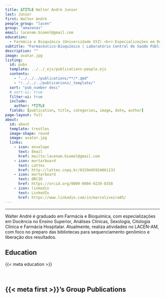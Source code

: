 ---
title: &TITLE Walter André Junior
last: Junior
first: Walter André
people_group: "lacen"
group: "amazonas"
email: lacenam.biomol@gmail.com
education:
  - Farmácia e Bioquímica (Universidade XYZ) <br> Especializações em Docência no Ensino Superior, Análises Clínicas, Sexologia, Citologia Clínica e Farmácia Hospitalar
subtitle: "Farmacêutico-Bioquímico | Laboratório Central de Saúde Pública do Amazonas"
description: ""
image: avatar.jpg
listing:
  id: pubs
  template: ../../_ejs/publications-people.ejs
  contents:
    - "../../../publications/**/*.qmd"
    - "!../../../publications/_template/"
  sort: "pub_number desc"
  # sort-ui: true
  filter-ui: true
  include:
    author: *TITLE
  fields: [publication, title, categories, image, date, author]
page-layout: full
about:
  id: about
  template: trestles
  image-shape: round
  image: avatar.jpg
  links:
    - icon: envelope
      text: Email
      href: mailto:lacenam.biomol@gmail.com
    - icon: mortarboard
      text: Lattes
      href: http://lattes.cnpq.br/0329445924061133
    - icon: mortarboard
      text: ORCID
      href: https://orcid.org/0009-0004-9239-8358
    - icon: linkedin
      text: LinkedIn
      href: https://www.linkedin.com/in/marcoliveira85/
---

<hr>

:::{#about}

Walter André é graduado em Farmácia e Bioquímica, com especializações em Docência no Ensino Superior, Análises Clínicas, Sexologia, Citologia Clínica e Farmácia Hospitalar. Atualmente, realiza atividades no LACEN-AM, com foco no preparo das bibliotecas para sequenciamento genômico e liberação dos resultados.

## Education
{{< meta education >}}

<br>

:::

## {{< meta first >}}'s Group Publications

:::{#pubs}
:::
